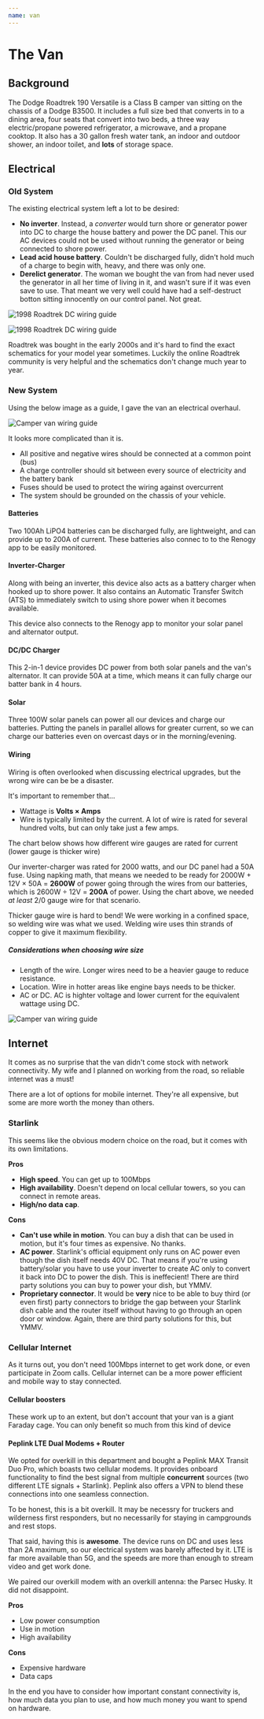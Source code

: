 ```yaml
---
name: van
---
```


# The Van

## Background

The Dodge Roadtrek 190 Versatile is a Class B camper van sitting on the chassis of a Dodge B3500. It includes a full size bed that converts in to a dining area, four seats that convert into two beds, a three way electric/propane powered refrigerator, a microwave, and a propane cooktop. It also has a 30 gallon fresh water tank, an indoor and outdoor shower, an indoor toilet, and **lots** of storage space.

## Electrical

### Old System

The existing electrical system left a lot to be desired:

- **No inverter**. Instead, a _converter_ would turn shore or generator power into DC to charge the house battery and power the DC panel. This our AC devices could not be used without running the generator or being connected to shore power.
- **Lead acid house battery**. Couldn't be discharged fully, didn't hold much of a charge to begin with, heavy, and there was only one.
- **Derelict generator**. The woman we bought the van from had never used the generator in all her time of living in it, and wasn't sure if it was even save to use. That meant we very well could have had a self-destruct botton sitting innocently on our control panel. Not great.

<Image
  src="/images/about/1998wiring.jpg"
  alt="1998 Roadtrek DC wiring guide"
  height={600}
  width={600}
/>

<Image
  src="/images/about/roadtrekdc.jpg"
  alt="1998 Roadtrek DC wiring guide"
  height={600}
  width={600}
/>

Roadtrek was bought in the early 2000s and it's hard to find the exact schematics for your model year sometimes. Luckily the online Roadtrek community is very helpful and the schematics don't change much year to year.

### New System

Using the below image as a guide, I gave the van an electrical overhaul.

<Image
  src="/images/about/campervan.jpg"
  alt="Camper van wiring guide"
  height={600}
  width={600}
/>

It looks more complicated than it is.

- All positive and negative wires should be connected at a common point (bus)
- A charge controller should sit between every source of electricity and the battery bank
- Fuses should be used to protect the wiring against overcurrent
- The system should be grounded on the chassis of your vehicle.

#### Batteries

Two 100Ah LiPO4 batteries can be discharged fully, are lightweight, and can provide up to 200A of current. These batteries also connec to to the Renogy app to be easily monitored.

#### Inverter-Charger

Along with being an inverter, this device also acts as a battery charger when hooked up to shore power. It also contains an Automatic Transfer Switch (ATS) to immediately switch to using shore power when it becomes available.

This device also connects to the Renogy app to monitor your solar panel and alternator output.

#### DC/DC Charger

This 2-in-1 device provides DC power from both solar panels and the van's alternator. It can provide 50A at a time, which means it can fully charge our batter bank in 4 hours.

#### Solar

Three 100W solar panels can power all our devices and charge our batteries. Putting the panels in parallel allows for greater current, so we can charge our batteries even on overcast days or in the morning/evening.

#### Wiring

Wiring is often overlooked when discussing electrical upgrades, but the wrong wire can be be a disaster.

It's important to remember that...

- Wattage is **Volts × Amps**
- Wire is typically limited by the current. A lot of wire is rated for several hundred volts, but can only take just a few amps.

The chart below shows how different wire gauges are rated for current (lower gauge is thicker wire)

Our inverter-charger was rated for 2000 watts, and our DC panel had a 50A fuse. Using napking math, that means we needed to be ready for 2000W + 12V × 50A = **2600W** of power going through the wires from our batteries, which is 2600W ÷ 12V = **200A** of power. Using the chart above, we needed _at least_ 2/0 gauge wire for that scenario.

Thicker gauge wire is hard to bend! We were working in a confined space, so welding wire was what we used. Welding wire uses thin strands of copper to give it maximum flexibility.

##### Considerations when choosing wire size

- Length of the wire. Longer wires need to be a heavier gauge to reduce resistance.
- Location. Wire in hotter areas like engine bays needs to be thicker.
- AC or DC. AC is highter voltage and lower current for the equivalent wattage using DC.

<Image
  src="/images/about/wirecableguide.png"
  alt="Camper van wiring guide"
  height={600}
  width={600}
/>

## Internet

It comes as no surprise that the van didn't come stock with network connectivity. My wife and I planned on working from the road, so reliable internet was a must!

There are a lot of options for mobile internet. They're all expensive, but some are more worth the money than others.

### Starlink

This seems like the obvious modern choice on the road, but it comes with its own limitations.

**Pros**

- **High speed**. You can get up to 100Mbps
- **High availability**. Doesn't depend on local cellular towers, so you can connect in remote areas.
- **High/no data cap**.

**Cons**

- **Can't use while in motion**. You can buy a dish that can be used in motion, but it's four times as expensive. No thanks.
- **AC power**. Starlink's official equipment only runs on AC power even though the dish itself needs 40V DC. That means if you're using battery/solar you have to use your inverter to create AC only to convert it back into DC to power the dish. This is ineffecient! There are third party solutions you can buy to power your dish, but YMMV.
- **Proprietary connector**. It would be **very** nice to be able to buy third (or even first) party connectors to bridge the gap between your Starlink dish cable and the router itself without having to go through an open door or window. Again, there are third party solutions for this, but YMMV.

### Cellular Internet

As it turns out, you don't need 100Mbps internet to get work done, or even participate in Zoom calls. Cellular internet can be a more power efficient and mobile way to stay connected.

#### Cellular boosters

These work up to an extent, but don't account that your van is a giant Faraday cage. You can only benefit so much from this kind of device

#### Peplink LTE Dual Modems + Router

We opted for overkill in this department and bought a Peplink MAX Transit Duo Pro, which boasts two cellular modems. It provides onboard functionality to find the best signal from multiple **concurrent** sources (two different LTE signals + Starlink). Peplink also offers a VPN to blend these connections into one seamless connection.

To be honest, this is a bit overkill. It may be necessry for truckers and wilderness first responders, but no necessarily for staying in campgrounds and rest stops.

That said, having this is **awesome**. The device runs on DC and uses less than 2A maximum, so our electrical system was barely affected by it. LTE is far more available than 5G, and the speeds are more than enough to stream video and get work done.

We paired our overkill modem with an overkill antenna: the Parsec Husky. It did not disappoint.

**Pros**

- Low power consumption
- Use in motion
- High availability

**Cons**

- Expensive hardware
- Data caps

In the end you have to consider how important constant connectivity is, how much data you plan to use, and how much money you want to spend on hardware.
